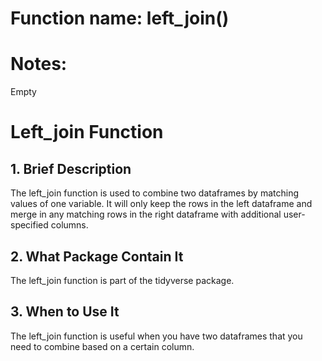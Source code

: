 # Function name: left_join()
# Notes:
Empty


# Left_join Function
## 1. Brief Description
The left_join function is used to combine two dataframes by matching values of one variable. It will only keep the rows in the left dataframe and merge in any matching rows in the right dataframe with additional user-specified columns.

## 2. What Package Contain It
The left_join function is part of the tidyverse package.

## 3. When to Use It
The left_join function is useful when you have two dataframes that you need to combine based on a certain column.